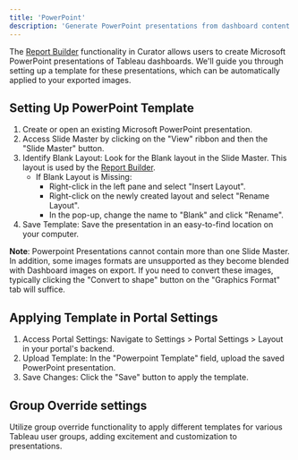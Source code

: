 ```yaml
---
title: 'PowerPoint'
description: 'Generate PowerPoint presentations from dashboard content using Report Builder for professional report delivery.'
---
```


The [Report Builder](https://curator.interworks.com/page/kb/embedding-using-analytics/report-builder/overview-and-enabling/1050)
functionality in Curator allows users to create Microsoft PowerPoint presentations of Tableau dashboards. We'll guide
you through setting up a template for these presentations, which can be automatically applied to your exported images.

## Setting Up PowerPoint Template

1. Create or open an existing Microsoft PowerPoint presentation.
2. Access Slide Master by clicking on the "View" ribbon and then the "Slide Master" button.
3. Identify Blank Layout: Look for the Blank layout in the Slide Master. This layout is used by the [Report Builder](https://curator.interworks.com/page/kb/embedding-using-analytics/report-builder/overview-and-enabling/1050).
    - If Blank Layout is Missing:
        - Right-click in the left pane and select "Insert Layout".
        - Right-click on the newly created layout and select "Rename Layout".
        - In the pop-up, change the name to "Blank" and click "Rename".
4. Save Template: Save the presentation in an easy-to-find location on your computer.

**Note**: Powerpoint Presentations cannot contain more than one Slide Master.  In addition, some images formats are
unsupported as they become blended with Dashboard images on export.  If you need to convert these images, typically
clicking the "Convert to shape" button on the "Graphics Format" tab will suffice.

## Applying Template in Portal Settings

1. Access Portal Settings: Navigate to Settings > Portal Settings > Layout in your portal's backend.
2. Upload Template: In the "Powerpoint Template" field, upload the saved PowerPoint presentation.
3. Save Changes: Click the "Save" button to apply the template.

## Group Override settings

Utilize group override functionality to apply different templates for various Tableau user groups, adding excitement
and customization to presentations.
